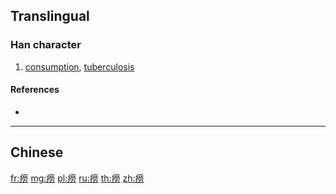 {{character info/new}}
{{also|癆}}
==Translingual==

===Han character===
{{Han char|rn=104|rad=疒|as=07|sn=12|four=|canj=KTBS|ids=⿸疒劳}}

# [[consumption]], [[tuberculosis]]

====References====
* {{Han ref|kx=0774.251|hdz=42673.130|uh=75E8|ud=30184}}

----

==Chinese==
{{zh-see|癆}}

[[fr:痨]]
[[mg:痨]]
[[pl:痨]]
[[ru:痨]]
[[th:痨]]
[[zh:痨]]